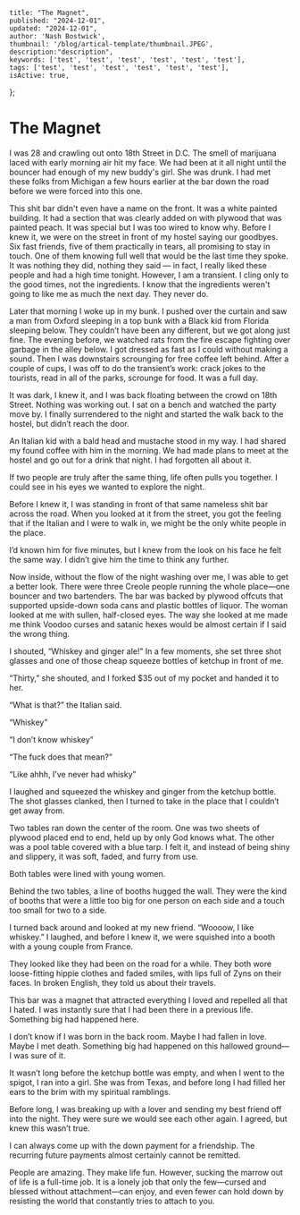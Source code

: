 
    title: "The Magnet",
    published: "2024-12-01",
    updated: "2024-12-01",
    author: 'Nash Bostwick',
    thumbnail: '/blog/artical-template/thumbnail.JPEG',
    description:"description",
    keywords: ['test', 'test', 'test', 'test', 'test', 'test'],
    tags: ['test', 'test', 'test', 'test', 'test', 'test'],
    isActive: true,
};



# The Magnet

I was 28 and crawling out onto 18th Street in D.C. The smell of marijuana laced with early morning air hit my face. We had been at it all night until the bouncer had enough of my new buddy's girl. She was drunk. I had met these folks from Michigan a few hours earlier at the bar down the road before we were forced into this one.

This shit bar didn't even have a name on the front. It was a white painted building. It had a section that was clearly added on with plywood that was painted peach. It was special but I was too wired to know why. Before I knew it, we were on the street in front of my hostel saying our goodbyes. Six fast friends, five of them practically in tears, all promising to stay in touch. One of them knowing full well that would be the last time they spoke. It was nothing they did, nothing they said — in fact, I really liked these people and had a high time tonight. However, I am a transient. I cling only to the good times, not the ingredients. I know that the ingredients weren't going to like me as much the next day. They never do.

Later that morning I woke up in my bunk. I pushed over the curtain and saw a man from Oxford sleeping in a top bunk with a Black kid from Florida sleeping below. They couldn’t have been any different, but we got along just fine. The evening before, we watched rats from the fire escape fighting over garbage in the alley below. I got dressed as fast as I could without making a sound. Then I was downstairs scrounging for free coffee left behind. After a couple of cups, I was off to do the transient’s work: crack jokes to the tourists, read in all of the parks, scrounge for food. It was a full day.

It was dark, I knew it, and I was back floating between the crowd on 18th Street. Nothing was working out. I sat on a bench and watched the party move by. I finally surrendered to the night and started the walk back to the hostel, but didn’t reach the door.

An Italian kid with a bald head and mustache stood in my way. I had shared my found coffee with him in the morning. We had made plans to meet at the hostel and go out for a drink that night. I had forgotten all about it.

If two people are truly after the same thing, life often pulls you together. I could see in his eyes we wanted to explore the night.

Before I knew it, I was standing in front of that same nameless shit bar across the road. When you looked at it from the street, you got the feeling that if the Italian and I were to walk in, we might be the only white people in the place.

I’d known him for five minutes, but I knew from the look on his face he felt the same way. I didn’t give him the time to think any further.

Now inside, without the flow of the night washing over me, I was able to get a better look. There were three Creole people running the whole place—one bouncer and two bartenders. The bar was backed by plywood offcuts that supported upside-down soda cans and plastic bottles of liquor. The woman looked at me with sullen, half-closed eyes. The way she looked at me made me think Voodoo curses and satanic hexes would be almost certain if I said the wrong thing.

I shouted, “Whiskey and ginger ale!” In a few moments, she set three shot glasses and one of those cheap squeeze bottles of ketchup in front of me.

“Thirty,” she shouted, and I forked $35 out of my pocket and handed it to her.

“What is that?” the Italian said.

“Whiskey”

“I don’t know whiskey”

“The fuck does that mean?”

“Like ahhh, I’ve never had whisky”

I laughed and squeezed the whiskey and ginger from the ketchup bottle. The shot glasses clanked, then I turned to take in the place that I couldn’t get away from.

Two tables ran down the center of the room. One was two sheets of plywood placed end to end, held up by only God knows what. The other was a pool table covered with a blue tarp. I felt it, and instead of being shiny and slippery, it was soft, faded, and furry from use.

Both tables were lined with young women.

Behind the two tables, a line of booths hugged the wall. They were the kind of booths that were a little too big for one person on each side and a touch too small for two to a side.

I turned back around and looked at my new friend. “Woooow, I like whiskey.” I laughed, and before I knew it, we were squished into a booth with a young couple from France.

They looked like they had been on the road for a while. They both wore loose-fitting hippie clothes and faded smiles, with lips full of Zyns on their faces. In broken English, they told us about their travels.

This bar was a magnet that attracted everything I loved and repelled all that I hated. I was instantly sure that I had been there in a previous life. Something big had happened here.

I don’t know if I was born in the back room. Maybe I had fallen in love. Maybe I met death. Something big had happened on this hallowed ground—I was sure of it.

It wasn’t long before the ketchup bottle was empty, and when I went to the spigot, I ran into a girl. She was from Texas, and before long I had filled her ears to the brim with my spiritual ramblings.

Before long, I was breaking up with a lover and sending my best friend off into the night. They were sure we would see each other again. I agreed, but knew this wasn’t true.

I can always come up with the down payment for a friendship. The recurring future payments almost certainly cannot be remitted.

People are amazing. They make life fun. However, sucking the marrow out of life is a full-time job. It is a lonely job that only the few—cursed and blessed without attachment—can enjoy, and even fewer can hold down by resisting the world that constantly tries to attach to you.

